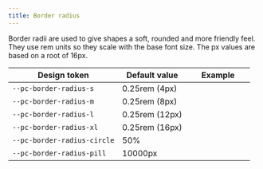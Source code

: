 ```yaml
---
title: Border radius
---
```


Border radii are used to give shapes a soft, rounded and more friendly feel. They use rem units so they scale with the base font size. The px values are based on a root of 16px.

| Design token                | Default value  |                                                 Example                                                 |
| --------------------------- | -------------- | :-----------------------------------------------------------------------------------------------------: |
| `--pc-border-radius-s`      | 0.25rem (4px)  |         <div class="border-radius-demo" style="border-radius: var(--pc-border-radius-s)"></div>         |
| `--pc-border-radius-m`      | 0.25rem (8px)  |         <div class="border-radius-demo" style="border-radius: var(--pc-border-radius-m)"></div>         |
| `--pc-border-radius-l`      | 0.25rem (12px) |         <div class="border-radius-demo" style="border-radius: var(--pc-border-radius-l)"></div>         |
| `--pc-border-radius-xl`     | 0.25rem (16px) |        <div class="border-radius-demo" style="border-radius: var(--pc-border-radius-xl)"></div>         |
| `--pc-border-radius-circle` | 50%            |      <div class="border-radius-demo" style="border-radius: var(--pc-border-radius-circle)"></div>       |
| `--pc-border-radius-pill`   | 10000px        | <div class="border-radius-demo" style="border-radius: var(--pc-border-radius-pill); width: 7rem"></div> |
